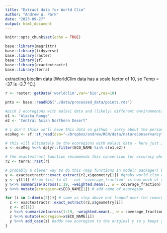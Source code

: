 ```yaml
---
title: "Extract data for World Clim"
author: "Andrew W. Park"
date: "2023-09-27"
output: html_document
---
```


```r
knitr::opts_chunk$set(echo = TRUE)
```

```r
base::library(magrittr)
base::library(tidyverse)
base::library(raster)
base::library(sf)
base::library(exactextractr)
base::library(terra)
```

extracting bioclim data (WorldClim data has a scale factor of 10, so Temp = -37 is -3.7 ºC.)

```r
r <- raster::getData('worldclim',var='bio',res=10)
```


```r
pnts <- base::readRDS("./data/processed_data/points.rds")
```



```r
#pick 2 ecoregions with malavi data and (likely) different environmental conditions
e1 <- "Alaska Range"
e2 <- "Central Asian Northern Desert"

# i don't think we'll have this data on github - sorry about the personal path
ecoReg <- sf::st_read(dsn="~/Dropbox/andrew/RCN/data/natureConservancy",layer="tnc_terr_ecoregions")

# this will ultimately be the ecoregions with malavi data - here just 2 as an example
x <- ecoReg %<>% dplyr::filter(ECO_NAME %in% c(e1,e2))

# the exactextract function recommends this conversion for accuracy when extracting from raster stack
r2 <- terra::rast(r)

# probably a clever way to do this (map functions in modelr package?) but this method is not terrible
y <- exactextractr::exact_extract(r2,x$geometry[1]) #grabs world clim data for ecoregion - returned as list
y <- y[[1]] #from list to df - not 'coverage_fraction' is how much of raster cell falls within shape
y %<>% summarize(across(1:19, ~weighted.mean(., w = coverage_fraction))) #mean for all 19 worldclim vars weighted by coverage_fraction
y %<>% mutate(ecoregion=x$ECO_NAME[1]) # add name of ecoregion

for (i in 2:dim(x[2])){ # same as step above but looped over the remaining 2:n ecoregions
  z <- exactextractr::exact_extract(r2,x$geometry[i])
  z <- z[[1]]
  z %<>% summarize(across(1:19, ~weighted.mean(., w = coverage_fraction)))
  z %<>% mutate(ecoregion=x$ECO_NAME[i])
  y %<>% add_case(z) #adds new ecoregion to the original y so y keeps growing and ends up as one df with all ecoregs and all 19 bioclim vars averaged
}


```

